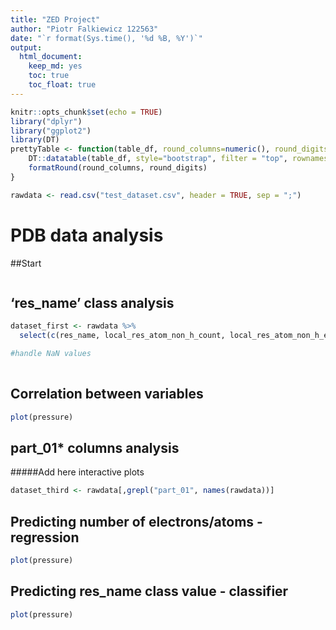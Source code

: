```yaml
---
title: "ZED Project"
author: "Piotr Falkiewicz 122563"
date: "`r format(Sys.time(), '%d %B, %Y')`"
output: 
  html_document: 
    keep_md: yes
    toc: true
    toc_float: true
---
```


```r
knitr::opts_chunk$set(echo = TRUE)
library("dplyr")
library("ggplot2")
library(DT)
prettyTable <- function(table_df, round_columns=numeric(), round_digits=2) {
    DT::datatable(table_df, style="bootstrap", filter = "top", rownames = FALSE, extensions = "Buttons", options = list(dom = 'Bfrtip', buttons = c('copy', 'csv', 'excel', 'pdf', 'print'))) %>%
    formatRound(round_columns, round_digits)
}
```

```r
rawdata <- read.csv("test_dataset.csv", header = TRUE, sep = ";")
```

# PDB data analysis
##Start

```r

```

## 'res_name' class analysis

```r
dataset_first <- rawdata %>%
  select(c(res_name, local_res_atom_non_h_count, local_res_atom_non_h_electron_sum, local_res_atom_non_h_count, dict_atom_non_h_count, local_res_atom_non_h_electron_sum, dict_atom_non_h_electron_sum))

#handle NaN values
  
```


## Correlation between variables

```r
plot(pressure)
```

## part_01* columns analysis

#####Add here interactive plots
```r
dataset_third <- rawdata[,grepl("part_01", names(rawdata))]
```

## Predicting number of electrons/atoms - regression

```r
plot(pressure)
```

## Predicting res_name class value - classifier

```r
plot(pressure)
```

